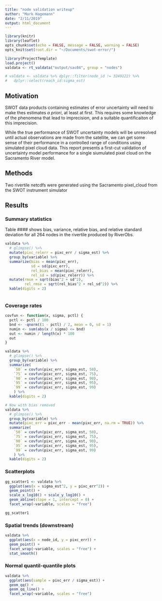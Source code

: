 ```yaml
---
title: "node validation writeup"
author: "Mark Hagemann"
date: "2/11/2019"
output: html_document
---
```


```r
library(knitr)
library(leaflet)
opts_chunk$set(echo = FALSE, message = FALSE, warning = FALSE)
opts_knit$set(root.dir = "~/Documents/swot-error/")
```

```r
library(ProjectTemplate)
load.project()
valdata <- rt_valdata("output/sac04", group = "nodes")

# valdata <- valdata %>% dplyr::filter(node_id != 3249122) %>% 
#   dplyr::select(reach_id:sigma_est)

```

## Motivation

SWOT data products containing estimates of error uncertainty will need to make thes estimates *a priori*, at least at first. This requires some knowledge of the phenomena that lead to imprecision, and a suitable quantificaiton of this imprecision. 

While the true performance of SWOT uncertainty models will be unresolved until actual observations are made from the satellite, we can get some sense of their performance in a controlled range of conditions using simulated pixel cloud data. This report presents a first-cut validation of uncertainty model performance for a single siumulated pixel cloud on the Sacramento River model. 

## Methods

Two rivertile netcdfs were generated using the Sacramento pixel_cloud from the SWOT instrument simulator

## Results



### Summary statistics

Table #### shows bias, variance, relative bias, and relative standard deviation for all 264 nodes in the rivertile produced by RiverObs.

```r
valdata %>% 
  # glimpse() %>% 
  mutate(pixc_relerr = pixc_err / sigma_est) %>% 
  group_by(variable) %>% 
  summarize(bias = mean(pixc_err),
            sd = sd(pixc_err),
            rel_bias = mean(pixc_relerr),
            rel_sd = sd(pixc_relerr)) %>% 
  mutate(rmse = sqrt(bias^2 + sd^2), 
         rel_rmse = sqrt(rel_bias^2 + rel_sd^2)) %>% 
  kable(digits = 2)
  
```


### Coverage rates

```r

covfun <- function(x, sigma, pctl) {
  pctl <- pctl / 100
  bnd <- -qnorm((1 - pctl) / 2, mean = 0, sd = 1)
  numin <- sum(abs(x / sigma) <= bnd)
  out <- numin / length(x) * 100
  out
}

valdata %>% 
  # glimpse() %>% 
  group_by(variable) %>% 
  summarize(
    `50` = covfun(pixc_err, sigma_est, 50),
    `75` = covfun(pixc_err, sigma_est, 75),
    `90` = covfun(pixc_err, sigma_est, 90),
    `95` = covfun(pixc_err, sigma_est, 95),
    `99` = covfun(pixc_err, sigma_est, 99)
    ) %>% 
  kable(digits = 2)

# Now with bias removed
valdata %>% 
  # glimpse() %>% 
  group_by(variable) %>% 
  mutate(pixc_err = pixc_err - mean(pixc_err, na.rm = TRUE)) %>% 
  summarize(
    `50` = covfun(pixc_err, sigma_est, 50),
    `75` = covfun(pixc_err, sigma_est, 75),
    `90` = covfun(pixc_err, sigma_est, 90),
    `95` = covfun(pixc_err, sigma_est, 95),
    `99` = covfun(pixc_err, sigma_est, 99)
    ) %>% 
  kable(digits = 2)

```

### Scatterplots

```r
gg_scatter1 <- valdata %>% 
  ggplot(aes(x = sigma_est^2, y = pixc_err^2)) + 
  geom_point() + 
  scale_x_log10() + scale_y_log10() +
  geom_abline(slope = 1, intercept = 0) +
  facet_wrap(~variable, scales = "free")

gg_scatter1
```

### Spatial trends (downstream)

```r
valdata %>% 
  ggplot(aes(x = node_id, y = pixc_err)) + 
  geom_point() + 
  facet_wrap(~variable, scales = "free") + 
  stat_smooth()
```


### Normal quantil-quantile plots

```r
valdata %>% 
  ggplot(aes(sample = pixc_err / sigma_est)) + 
  geom_qq() +
  geom_qq_line() +
  facet_wrap(~variable, scales = "free")
```

